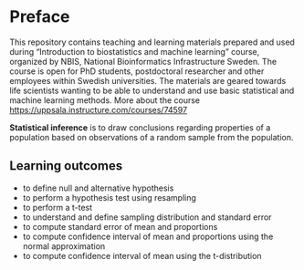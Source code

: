 # Preface {.unnumbered}

This repository contains teaching and learning materials prepared and used during "Introduction to biostatistics and machine learning" course, organized by NBIS, National Bioinformatics Infrastructure Sweden. The course is open for PhD students, postdoctoral researcher and other employees within Swedish universities. The materials are geared towards life scientists wanting to be able to understand and use basic statistical and machine learning methods. More about the course <https://uppsala.instructure.com/courses/74597>

**Statistical inference** is to draw conclusions regarding properties of a population based on observations of a random sample from the population.

## Learning outcomes {.unnumbered}

-   to define null and alternative hypothesis
-   to perform a hypothesis test using resampling
-   to perform a t-test
-   to understand and define sampling distribution and standard error
-   to compute standard error of mean and proportions
-   to compute confidence interval of mean and proportions using the normal approximation
-   to compute confidence interval of mean using the t-distribution
